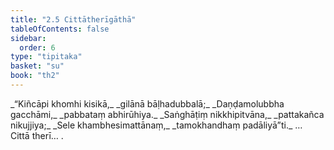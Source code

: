 ```yaml
---
title: "2.5 Cittātherīgāthā"
tableOfContents: false
sidebar:
  order: 6
type: "tipitaka"
basket: "su"
book: "th2"
---
```



<DynamicBreadcrumb />

<Division number="27" book="th2">

<Paragraph number="51" type="verses" book="th2">
_“Kiñcāpi khomhi kisikā,_  
_gilānā bāḷhadubbalā;_  
_Daṇḍamolubbha gacchāmi,_  
_pabbataṃ abhirūhiya._  

</Paragraph>

</Division>
<Division number="28" book="th2">

<Paragraph number="52" type="verses" book="th2">
_Saṅghāṭiṃ nikkhipitvāna,_  
_pattakañca nikujjiya;_  
_Sele khambhesimattānaṃ,_  
_tamokhandhaṃ padāliyā”ti._  


</Paragraph>
</Division>

<Paragraph number="53" type="center" book="th2">
…  Cittā therī… .
</Paragraph>